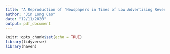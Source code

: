 ```yaml
---
title: "A Reproduction of 'Newspapers in Times of Low Advertising Revenues'"
author: "Jin Long Cao"
date: "12/11/2020"
output: pdf_document
---
```


```r
knitr::opts_chunk$set(echo = TRUE)
library(tidyverse)
library(haven)
```

```r



```

